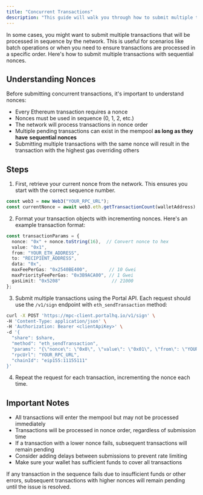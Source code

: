 ```yaml
---
title: "Concurrent Transactions"
description: "This guide will walk you through how to submit multiple transactions with sequential nonces using the Enclave MPC API."
---
```


In some cases, you might want to submit multiple transactions that will be processed in sequence by the network. This is useful for scenarios like batch operations or when you need to ensure transactions are processed in a specific order. Here's how to submit multiple transactions with sequential nonces.

## Understanding Nonces

Before submitting concurrent transactions, it's important to understand nonces:

* Every Ethereum transaction requires a nonce
* Nonces must be used in sequence (0, 1, 2, etc.)
* The network will process transactions in nonce order
* Multiple pending transactions can exist in the mempool **as long as they have** **sequential nonces**
* Submitting multiple transactions with the same nonce will result in the transaction with the highest gas overriding others

## Steps

1. First, retrieve your current nonce from the network. This ensures you start with the correct sequence number.

```ts
const web3 = new Web3("YOUR_RPC_URL");
const currentNonce = await web3.eth.getTransactionCount(walletAddress);
```

2. Format your transaction objects with incrementing nonces. Here's an example transaction format:

```ts
const transactionParams = {
  nonce: "0x" + nonce.toString(16),  // Convert nonce to hex
  value: "0x1",
  from: "YOUR_ETH_ADDRESS",
  to: "RECIPIENT_ADDRESS",
  data: "0x",
  maxFeePerGas: "0x2540BE400",        // 10 Gwei
  maxPriorityFeePerGas: "0x3B9ACA00", // 1 Gwei
  gasLimit: "0x5208"                   // 21000
};
```

3. Submit multiple transactions using the Portal API. Each request should use the `/v1/sign` endpoint with `eth_sendTransaction` method:

```bash
curl -X POST 'https://mpc-client.portalhq.io/v1/sign' \
-H 'Content-Type: application/json' \
-H 'Authorization: Bearer <clientApiKey>' \
-d '{
  "share": $share,
  "method": "eth_sendTransaction",
  "params": "{\"nonce\": \"0x0\", \"value\": \"0x01\", \"from\": \"YOUR_ETH_ADDRESS\", \"to\": \"RECIPIENT_ADDRESS\", \"data\": \"0x\", \"maxFeePerGas\": \"0x2540BE400\", \"maxPriorityFeePerGas\": \"0x3B9ACA00\", \"gasLimit\": \"0x5208\"}",
  "rpcUrl": "YOUR_RPC_URL",
  "chainId": "eip155:11155111"
}'
```

4. Repeat the request for each transaction, incrementing the nonce each time.

## Important Notes

* All transactions will enter the mempool but may not be processed immediately
* Transactions will be processed in nonce order, regardless of submission time
* If a transaction with a lower nonce fails, subsequent transactions will remain pending
* Consider adding delays between submissions to prevent rate limiting
* Make sure your wallet has sufficient funds to cover all transactions

<Note>
If any transaction in the sequence fails due to insufficient funds or other errors, subsequent transactions with higher nonces will remain pending until the issue is resolved.
</Note>
